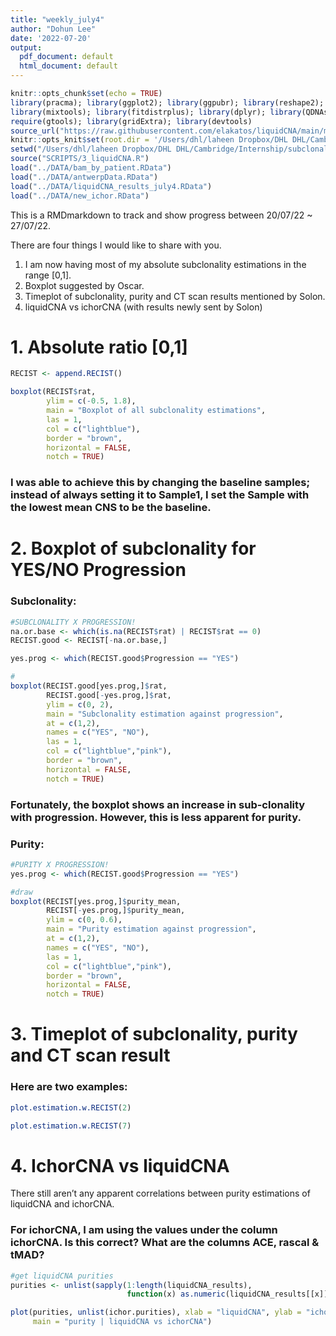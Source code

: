 ```yaml
---
title: "weekly_july4"
author: "Dohun Lee"
date: '2022-07-20'
output:
  pdf_document: default
  html_document: default
---
```


```r
knitr::opts_chunk$set(echo = TRUE)
library(pracma); library(ggplot2); library(ggpubr); library(reshape2); 
library(mixtools); library(fitdistrplus); library(dplyr); library(QDNAseq); 
require(gtools); library(gridExtra); library(devtools)
source_url("https://raw.githubusercontent.com/elakatos/liquidCNA/main/mixture_estimation_functions.R")
knitr::opts_knit$set(root.dir = '/Users/dhl/laheen Dropbox/DHL DHL/Cambridge/Internship/subclonality/')
setwd("/Users/dhl/laheen Dropbox/DHL DHL/Cambridge/Internship/subclonality/")
source("SCRIPTS/3_liquidCNA.R")
load("../DATA/bam_by_patient.RData")
load("../DATA/antwerpData.RData")
load("../DATA/liquidCNA_results_july4.RData")
load("../DATA/new_ichor.RData")
```

This is a RMDmarkdown to track and show progress between 20/07/22 \~ 27/07/22.

There are four things I would like to share with you.

1. I am now having most of my absolute subclonality estimations in the range [0,1]. 
2. Boxplot suggested by Oscar. 
3. Timeplot of subclonality, purity and CT scan results mentioned by Solon.
4. liquidCNA vs ichorCNA (with results newly sent by Solon)

# 1. Absolute ratio [0,1]

```r
RECIST <- append.RECIST()
```

```r
boxplot(RECIST$rat, 
        ylim = c(-0.5, 1.8),
        main = "Boxplot of all subclonality estimations",
        las = 1,
        col = c("lightblue"),
        border = "brown",
        horizontal = FALSE,
        notch = TRUE)
```

### I was able to achieve this by changing the baseline samples; instead of always setting it to Sample1, I set the Sample with the lowest mean CNS to be the baseline. 

# 2. Boxplot of subclonality for YES/NO Progression

### Subclonality: 

```r
#SUBCLONALITY X PROGRESSION!
na.or.base <- which(is.na(RECIST$rat) | RECIST$rat == 0)
RECIST.good <- RECIST[-na.or.base,]

yes.prog <- which(RECIST.good$Progression == "YES")

#
boxplot(RECIST.good[yes.prog,]$rat, 
        RECIST.good[-yes.prog,]$rat,
        ylim = c(0, 2),
        main = "Subclonality estimation against progression",
        at = c(1,2),
        names = c("YES", "NO"),
        las = 1,
        col = c("lightblue","pink"),
        border = "brown",
        horizontal = FALSE,
        notch = TRUE)
```

### Fortunately, the boxplot shows an increase in sub-clonality with progression. However, this is less apparent for purity.

### Purity: 

```r
#PURITY X PROGRESSION!
yes.prog <- which(RECIST.good$Progression == "YES")

#draw
boxplot(RECIST[yes.prog,]$purity_mean, 
        RECIST[-yes.prog,]$purity_mean,
        ylim = c(0, 0.6),
        main = "Purity estimation against progression",
        at = c(1,2),
        names = c("YES", "NO"),
        las = 1,
        col = c("lightblue","pink"),
        border = "brown",
        horizontal = FALSE,
        notch = TRUE)

```

# 3. Timeplot of subclonality, purity and CT scan result

### Here are two examples:

```r
plot.estimation.w.RECIST(2)
```

```r
plot.estimation.w.RECIST(7)
```

# 4. IchorCNA vs liquidCNA

There still aren't any apparent correlations between purity estimations of liquidCNA and ichorCNA. 

### **For ichorCNA, I am using the values under the column ichorCNA. Is this correct? What are the columns ACE, rascal & tMAD?**

```r
#get liquidCNA purities
purities <- unlist(sapply(1:length(liquidCNA_results), 
                          function(x) as.numeric(liquidCNA_results[[x]]$purity_mean)))

plot(purities, unlist(ichor.purities), xlab = "liquidCNA", ylab = "ichorCNA",
     main = "purity | liquidCNA vs ichorCNA")

```


